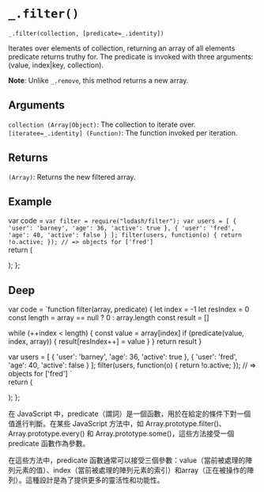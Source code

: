 # `_.filter()`

`_.filter(collection, [predicate=_.identity])`

Iterates over elements of collection, returning an array of all elements predicate returns truthy for. The predicate is invoked with three arguments: (value, index|key, collection).

**Note**: Unlike `_.remove`, this method returns a new array.

## Arguments
`collection (Array|Object)`: The collection to iterate over.   
`[iteratee=_.identity] (Function)`: The function invoked per iteration.

## Returns
`(Array)`: Returns the new filtered array.

## Example


var code =  `var filter = require("lodash/filter");
var users = [
  { 'user': 'barney', 'age': 36, 'active': true },
  { 'user': 'fred',   'age': 40, 'active': false }
];
filter(users, function(o) { return !o.active; });
// => objects for ['fred']
`   
  return (
    <div>
      <Embed source={code} />
    </div>
  );
};

<Demo/>

## Deep

var code =  `function filter(array, predicate) {
  let index = -1
  let resIndex = 0
  const length = array == null ? 0 : array.length
  const result = []

  while (++index < length) {
    const value = array[index]
    if (predicate(value, index, array)) {
      result[resIndex++] = value
    }
  }
  return result
}

var users = [
  { 'user': 'barney', 'age': 36, 'active': true },
  { 'user': 'fred',   'age': 40, 'active': false }
];
filter(users, function(o) { return !o.active; });
// => objects for ['fred']
`   
  return (
    <div>
      <Embed source={code} />
    </div>
  );
};

<Difference/>


在 JavaScript 中，predicate（謂詞）是一個函數，用於在給定的條件下對一個值進行判斷。在某些 JavaScript 方法中，如 Array.prototype.filter()、Array.prototype.every() 和 Array.prototype.some()，這些方法接受一個 predicate 函數作為參數。

在這些方法中，predicate 函數通常可以接受三個參數：value（當前被處理的陣列元素的值）、index（當前被處理的陣列元素的索引）和array（正在被操作的陣列）。這種設計是為了提供更多的靈活性和功能性。




